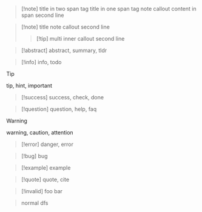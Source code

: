 > [!note] <span><span>title in two span tag </span>title in one span tag</span>
> note callout  <span>content in span</span>
> second line

> [!note] title
> note callout
> second line
>> [!tip] multi
>> inner callout
>> second line

> [!abstract]
> abstract, summary, tldr

> [!info]
> info, todo

> [!tip]
> tip, hint, important

> [!success]
> success, check, done

> [!question]
> question, help, faq


> [!warning]
> warning, caution, attention

> [!error]
> danger, error

> [!bug]
> bug

> [!example]
> example

> [!quote]
> quote, cite

> [!invalid]
> foo bar

> normal
> dfs
